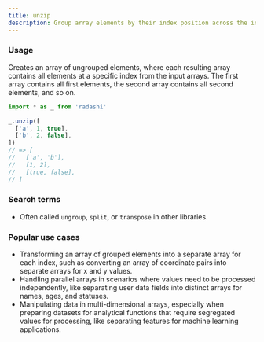```yaml
---
title: unzip
description: Group array elements by their index position across the input arrays
---
```


### Usage

Creates an array of ungrouped elements, where each resulting array contains all elements at a specific index from the input arrays. The first array contains all first elements, the second array contains all second elements, and so on.

```ts
import * as _ from 'radashi'

_.unzip([
  ['a', 1, true],
  ['b', 2, false],
])
// => [
//   ['a', 'b'],
//   [1, 2],
//   [true, false],
// ]
```

### Search terms

- Often called `ungroup`, `split`, or `transpose` in other libraries.

### Popular use cases

- Transforming an array of grouped elements into a separate array for each index, such as converting an array of coordinate pairs into separate arrays for x and y values.
- Handling parallel arrays in scenarios where values need to be processed independently, like separating user data fields into distinct arrays for names, ages, and statuses.
- Manipulating data in multi-dimensional arrays, especially when preparing datasets for analytical functions that require segregated values for processing, like separating features for machine learning applications.
